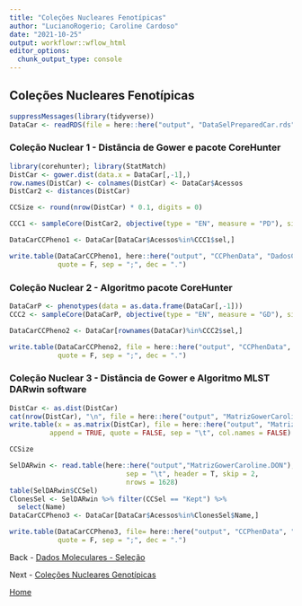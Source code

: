 ```yaml
---
title: "Coleções Nucleares Fenotípicas"
author: "LucianoRogerio; Caroline Cardoso"
date: "2021-10-25"
output: workflowr::wflow_html
editor_options:
  chunk_output_type: console
---
```


## Coleções Nucleares Fenotípicas

```r
suppressMessages(library(tidyverse))
DataCar <- readRDS(file = here::here("output", "DataSelPreparedCar.rds"))
```

### Coleção Nuclear 1 - Distância de Gower e pacote CoreHunter

```r
library(corehunter); library(StatMatch)
DistCar <- gower.dist(data.x = DataCar[,-1],)
row.names(DistCar) <- colnames(DistCar) <- DataCar$Acessos
DistCar2 <- distances(DistCar)

CCSize <- round(nrow(DistCar) * 0.1, digits = 0)

CCC1 <- sampleCore(DistCar2, objective(type = "EN", measure = "PD"), size = CCSize)

DataCarCCPheno1 <- DataCar[DataCar$Acessos%in%CCC1$sel,]

write.table(DataCarCCPheno1, here::here("output", "CCPhenData", "DadosCCPheno1.CSV"),
            quote = F, sep = ";", dec = ".")
```

### Coleção Nuclear 2 - Algoritmo pacote CoreHunter

```r
DataCarP <- phenotypes(data = as.data.frame(DataCar[,-1]))
CCC2 <- sampleCore(DataCarP, objective(type = "EN", measure = "GD"), size = CCSize)

DataCarCCPheno2 <- DataCar[rownames(DataCar)%in%CCC2$sel,]

write.table(DataCarCCPheno2, file = here::here("output", "CCPhenData", "DadosCCPheno2.CSV"),
            quote = F, sep = ";", dec = ".")
```

### Coleção Nuclear 3 - Distância de Gower e Algoritmo MLST DARwin software

```r
DistCar <- as.dist(DistCar)
cat(nrow(DistCar), "\n", file = here::here("output", "MatrizGowerCaroline.phy"))
write.table(x = as.matrix(DistCar), file = here::here("output", "MatrizGowerCaroline.phy"),
          append = TRUE, quote = FALSE, sep = "\t", col.names = FALSE)

CCSize
```




```r
SelDARwin <- read.table(here::here("output","MatrizGowerCaroline.DON"),
                             sep = "\t", header = T, skip = 2,
                             nrows = 1628)
table(SelDARwin$CCSel)
ClonesSel <- SelDARwin %>% filter(CCSel == "Kept") %>%
  select(Name)
DataCarCCPheno3 <- DataCar[DataCar$Acessos%in%ClonesSel$Name,]

write.table(DataCarCCPheno3, file= here::here("output", "CCPhenData", "DadosCCPheno3.CSV"),
            quote = F, sep = ";", dec = ".")
```

Back - [Dados Moleculares - Seleção](GenoData.html)

Next - [Coleções Nucleares Genotípicas](CNGeno.html)

[Home](index.html)
